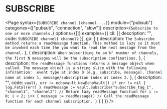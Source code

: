 # SUBSCRIBE

<Page 
  syntax={`SUBSCRIBE channel [channel ...]`}
  module={"pubsub"}
  categories={["pubsub", "connection", "slow"]}
  description={`Subscribe to one or more channels.`}
  options={[]}
  examples={{
    cli: [{ description: "", code: `SUBSCRIBE channel1 channel2` }],
    go: [
      { 
        description: `The Subscribe method returns a readMessage function.
        This method is lazy so it must be invoked each time the you want to read the next message from
        the channel.` 
      },
      {
        description: `When subscribing to an'N' number of channels, the first N messages will be
        the subscription confimations.`
      },
      {
        description: `The readMessage functions returns a message object when called. The message
        object is a string slice with the following inforamtion: 
        event type at index 0 (e.g. subscribe, message), channel name at index 1,
        message/subscription index at index 2.`
      },
      {
        description: "",
        code: `vault, err := echovault.NewEchoVault()
if err != nil {
  log.Fatal(err)
}
readMessage := vault.Subscribe("subscribe_tag_1", "channel1", "channel2") // Return lazy readMessage function
for i := 0; i < 2; i++ {
  message := readMessage() // Call the readMessage function for each channel subscription.
}`
      }
    ]
  }}
/>